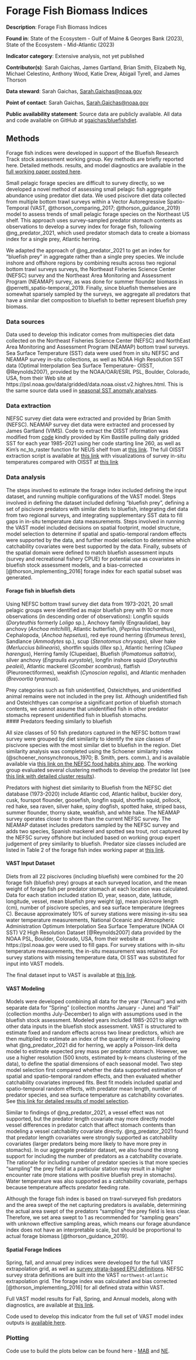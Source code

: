 # Forage Fish Biomass Indices 


**Description**: Forage Fish Biomass Indices 

**Found in**: State of the Ecosystem - Gulf of Maine & Georges Bank (2023), State of the Ecosystem - Mid-Atlantic (2023)

**Indicator category**: Extensive analysis, not yet published

**Contributor(s)**: Sarah Gaichas, James Gartland, Brian Smith, Elizabeth Ng, Michael Celestino, Anthony Wood, Katie Drew, Abigail Tyrell, and James Thorson
  
**Data steward**: Sarah Gaichas, <Sarah.Gaichas@noaa.gov>

**Point of contact**: Sarah Gaichas, <Sarah.Gaichas@noaa.gov>

**Public availability statement**: Source data are publicly available. All data and code available on GitHub at [sgaichas/bluefishdiet](https://github.com/sgaichas/bluefishdiet). 
  

## Methods

Forage fish indices were developed in support of the Bluefish Research Track stock assessment working group. Key methods are briefly reported here. Detailed methods. results, and model diagnostics are available in the [full working paper posted here](https://sgaichas.github.io/bluefishdiet/VASTcovariates_forageindex_WP.html). 

Small pelagic forage species are difficult to survey directly, so we developed a novel method of assessing small pelagic fish aggregate abundance using predator diet data. We used piscivore diet data collected from multiple bottom trawl surveys within a Vector Autoregressive Spatio-Temporal (VAST, @thorson_comparing_2017; @thorson_guidance_2019) model to assess trends of small pelagic forage species on the Northeast US shelf. This approach uses survey-sampled predator stomach contents as observations to develop a survey index for forage fish, following @ng_predator_2021, which used predator stomach data to create a biomass index for a single prey, Atlantic herring. 

We adapted the approach of @ng_predator_2021 to get an index for "bluefish prey" in aggregate rather than a single prey species. We include inshore and offshore regions by combining results across two regional bottom trawl surveys surveys, the Northeast Fisheries Science Center (NEFSC) survey and the Northeast Area Monitoring and Assessment Program (NEAMAP) survey, as was done for summer flounder biomass in @perretti_spatio-temporal_2019. Finally, since bluefish themselves are somewhat sparsely sampled by the surveys, we aggregate all predators that have a similar diet composition to bluefish to better represent bluefish prey biomass. 

### Data sources  
Data used to develop this indicator comes from multispecies diet data collected on the Northeast Fisheries Science Center (NEFSC) and NorthEast Area Monitoring and Assessment Program (NEAMAP) bottom trawl surveys. Sea Surface Temperature (SST) data were used from in situ NEFSC and NEAMAP survey in-situ collections, as well as NOAA High Resolution SST data (Optimal Interpolation Sea Surface Temperature- OISST, @Reynolds2007), provided by the NOAA/OAR/ESRL PSL, Boulder, Colorado, USA, from their Web site at https://psl.noaa.gov/data/gridded/data.noaa.oisst.v2.highres.html. This is the same source data used in [seasonal SST anomaly analyses](https://noaa-edab.github.io/tech-doc/seasonal-sst-anomalies.html). 

### Data extraction  
NEFSC survey diet data were extracted and provided by Brian Smith (NEFSC). NEAMAP survey diet data were extracted and processed by James Gartland (VIMS). Code to extract the OISST information was modified from [code](https://github.com/kimberly-bastille/ecopull/blob/main/.github/workflows/pull_satellite_data.yml) kindly provided by Kim Bastille  pulling daily gridded SST for each year 1985-2021 using her code starting line 260, as well as Kim’s nc_to_raster function for NEUS shelf from at [this link](https://github.com/kimberly-bastille/ecopull/blob/main/R/utils.R). The full OISST extraction script is available at [this link](https://github.com/sgaichas/bluefishdiet/blob/main/pull_OISST.R) with visualizations of survey in-situ temperatures compared with OISST at [this link](https://sgaichas.github.io/bluefishdiet/SSTmethods.html) 

### Data analysis  
The steps involved to estimate the forage index included defining the input dataset, and running multiple configurations of the VAST model. Steps involved in defining the dataset included defining "bluefish prey", defining a set of piscivore predators with similar diets to bluefish, integrating diet data from two regional surveys, and integrating supplementary SST data to fill gaps in in-situ temperature data measurements. Steps involved in running the VAST model included decisions on spatial footprint, model structure, model selection to determine if spatial and spatio-temporal random effects were supported by the data, and further model selection to determine which catchability covariates were best supported by the data. Finally, subsets of the spatial domain were defined to match bluefish assessment inputs (survey and recreational fishery CPUE) for potential use as covariates in bluefish stock assessment models, and a bias-corrected [@thorson_implementing_2016] forage index for each spatial subset was generated. 

#### Forage fish in bluefish diets

Using NEFSC bottom trawl survey diet data from 1973-2021, 20 small pelagic groups were identified as major bluefish prey with 10 or more observations (in descending order of observations): Longfin squids (*Doryteuthis* formerly *Loligo* sp.), Anchovy family (Engraulidae), bay anchovy (*Anchoa mitchilli*), Atlantic butterfish, (*Peprilus triachanthus*), Cephalopoda, (*Anchoa hepsetus*), red eye round herring (*Etrumeus teres*), Sandlance (*Ammodytes* sp.), scup (*Stenotomus chrysops*), silver hake (*Merluccius bilinearis*), shortfin squids (*Illex* sp.), Atlantic herring (*Clupea harengus*), Herring family (Clupeidae), Bluefish (*Pomatomus saltatrix*), silver anchovy (*Engraulis eurystole*), longfin inshore squid (*Doryteuthis pealeii*), Atlantic mackerel (*Scomber scombrus*), flatfish (Pleuronectiformes), weakfish (*Cynoscion regalis*), and Atlantic menhaden (*Brevoortia tyrannus*). 

Prey categories such as fish unidentified, Osteichthyes, and unidentified animal remains were not included in the prey list. Although unidentified fish and Osteichthyes can comprise a significant portion of bluefish stomach contents, we cannot assume that unidentified fish in other predator stomachs represent unidentified fish in bluefish stomachs.  
#### Predators feeding similarly to bluefish 

All size classes of 50 fish predators captured in the NEFSC bottom trawl survey were grouped by diet similarity to identify the size classes of piscivore species with the most similar diet to bluefish in the region.  Diet similarity analysis was completed using the Schoener similarity index (@schoener_nonsynchronous_1970; B. Smith, pers. comm.), and is available available via [this link on the NEFSC food habits shiny app](https://fwdp.shinyapps.io/tm2020/#4_DIET_OVERLAP_AND_TROPHIC_GUILDS). The working group evaluated several clustering methods to develop the predator list (see [this link with detailed cluster results](https://sgaichas.github.io/bluefishdiet/PreySimilarityUpdate.html)). 

Predators with highest diet similarity to Bluefish from the NEFSC diet database (1973-2020) include Atlantic cod, Atlantic halibut, buckler dory, cusk, fourspot flounder, goosefish, longfin squid, shortfin squid, pollock, red hake, sea raven, silver hake, spiny dogfish, spotted hake, striped bass, summer flounder, thorny skate, weakfish, and white hake. The NEAMAP survey operates closer to shore than the current NEFSC survey. The NEAMAP dataset includes predators sampled by the NEFSC survey and adds two species, Spanish mackerel and spotted sea trout, not captured by the NEFSC survey offshore but included based on working group expert judgement of prey similarity to bluefish. Predator size classes included are listed in Table 2 of the forage fish index working paper at [this link](https://sgaichas.github.io/bluefishdiet/VASTcovariates_forageindex_WP.html). 

#### VAST Input Dataset

Diets from all 22 piscivores (including bluefish) were combined for the 20 forage fish (bluefish prey) groups at each surveyed location, and the mean weight of forage fish per predator stomach at each location was calculated. Data for each station included station ID, year, season, date, latitude, longitude, vessel, mean bluefish prey weight (g), mean piscivore length (cm), number of piscivore species, and sea surface temperature (degrees C). Because approximately 10% of survey stations were missing in-situ sea water temperature measurements, National Oceanic and Atmospheric Administration Optimum Interpolation Sea Surface Temperature (NOAA OI SST) V2 High Resolution Dataset [@Reynolds2007] data provided by the NOAA PSL, Boulder, Colorado, USA, from their website at https://psl.noaa.gov were used to fill gaps. For survey stations with in-situ temperature measurements, the in-situ measurement was retained. For survey stations with missing temperature data, OI SST was substituted for input into VAST models.

The final dataset input to VAST is available at [this link](https://github.com/sgaichas/bluefishdiet/blob/main/fhdat/allfh.Rdata). 

#### VAST Modeling

Models were developed combining all data for the year ("Annual") and with separate data for "Spring" (collection months January - June) and "Fall" (collection months July-December) to align with assumptions used in the bluefish stock assessment. Modeled years included 1985-2021 to align with other data inputs in the bluefish stock assessment. 
VAST is structured to estimate fixed and random effects across two linear predictors, which are then multiplied to estimate an index of the quantity of interest. Following what @ng_predator_2021 did for herring, we apply a Poisson-link delta model to estimate expected prey mass per predator stomach. However, we use a higher resolution (500 knots, estimated by k-means clustering of the data), to define the spatial dimensions of each seasonal model. Two step model selection first compared whether the data supported estimation of spatial and spatio-temporal random effects, and then evaluated whether catchability covariates improved fits. Best fit models included spatial and spatio-temporal random effects, with predator mean length, number of predator species, and sea surface temperature as catchability covariates. See [this link for detailed results of model selection](https://sgaichas.github.io/bluefishdiet/VASTcovariates_forageindex_WP.html). 

Similar to findings of @ng_predator_2021, a vessel effect was not supported, but the predator length covariate may more directly model vessel differences in predator catch that affect stomach contents than modeling a vessel catchability covariate directly. @ng_predator_2021 found that predator length covariates were strongly supported as catchability covariates (larger predators being more likely to have more prey in stomachs). In our aggregate predator dataset, we also found the strong support for including the number of predators as a catchability covariate. The rationale for including number of predator species is that more species "sampling" the prey field at a particular station may result in a higher encounter rate (more stations with positive bluefish prey in stomachs). Water temperature was also supported as a catchability covariate, perhaps because temperature affects predator feeding rate.

Although the forage fish index is based on trawl-surveyed fish predators and the area swept of the net capturing predators is available, determining the actual area swept of the predators "sampling" the prey field is less clear. Therefore, we set area swept to 1 as recommended for "sampling gears" with unknown effective sampling areas, which means our forage abundance index does not have an interpretable scale, but should be proportional to actual forage biomass [@thorson_guidance_2019]. 

#### Spatial Forage Indices

Spring, fall, and annual prey indices were developed for the full VAST extrapolation grid, as well as [survey strata-based EPU definitions](https://noaa-edab.github.io/tech-doc/survdat.html#fig:epustrata). NEFSC survey strata definitions are built into the VAST `northwest-atlantic` extrapolation grid. The forage index was calculated and bias corrected [@thorson_implementing_2016] for all defined strata within VAST.

Full VAST model results for Fall, Spring, and Annual models, along with diagnostics, are available at [this link](https://sgaichas.github.io/bluefishdiet/VASTcovariates_forageindex_WP.html).

Code used to develop this indicator from the full set of VAST model index outputs is [available here](https://github.com/NOAA-EDAB/tech-doc/blob/master/R/stored_scripts/SOE-VASTForageIndices.R). 


### Plotting
Code use to build the plots below can be found here - [MAB](https://raw.githubusercontent.com/NOAA-EDAB/ecodata/master/chunk-scripts/macrofauna_MAB.Rmd-forage-index.R) and [NE](https://raw.githubusercontent.com/NOAA-EDAB/ecodata/master/chunk-scripts/macrofauna_NE.Rmd-forage-index.R). 

```r

```


```r

```
